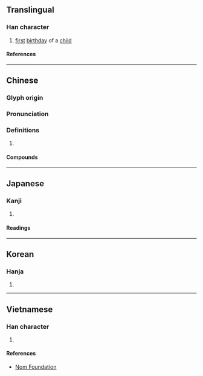 {{character info}}
==Translingual==

===Han character===
{{Han char|rn=72|rad=日|as=08|sn=12|four=60048|canj=AYOJ|ids=⿰日卒}}

# [[first]] [[birthday]] of a [[child]]

====References====
{{Han ref|kx=0496.240|dkj=13977|dj=0862.090|hdz=21520.050|uh=666C}}

----

==Chinese==
{{zh-forms|alt=𣅢}}

===Glyph origin===
{{Han etym}}

===Pronunciation===
{{zh-pron
|m=zuì
|c=zeoi3
|md=có̤i
|mn=xm,zz,kh,tp,tn,tc,hc,yl,mg:chè/qz,lk,sx,km,hc:chèr
|mc=y
|oc=y
|cat=
}}

===Definitions===
{{zh-hanzi}}

# {{rfdef|zh}}

====Compounds====
{{zh-der|周晬|度晬|晬盤|晬日|百晬|試晬}}

----

==Japanese==
{{ja-kanji forms|𣅢|晬}}

===Kanji===
{{ja-kanji|grade=|rs=日08}}

# {{rfdef|ja|sort=日08}}

====Readings====
{{ja-readings
|on=さい, すい
|kun=ひとまわり
}}

----

==Korean==

===Hanja===
{{ko-hanja|hangeul=[[쉬]], [[수]]|eumhun=|rv=swi, su|mr=swi, su|y=swi, swu}}

# {{rfdef|ko|sort=日08}}

----

==Vietnamese==

===Han character===
{{vi-readings|rs=日08|reading=[[tôi]], [[tối]]}}

# {{rfdef|vi|sort=日08}}

====References====
* [http://nomfoundation.org/common/nom_details.php?codepoint=666c Nom Foundation]